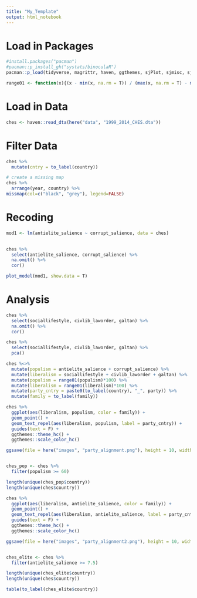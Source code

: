 ```yaml
---
title: "My_Template"
output: html_notebook
---
```


# Load in Packages

```r
#install.packages("pacman")
#pacman::p_install_gh("systats/binoculaR")
pacman::p_load(tidyverse, magrittr, haven, ggthemes, sjPlot, sjmisc, sjstats, binoculaR, janitor, here, Amelia, mlbench, psych, ggrepel)

range01 <- function(x){(x - min(x, na.rm = T)) / (max(x, na.rm = T) - min(x, na.rm = T))}

```


# Load in Data

```r
ches <- haven::read_dta(here("data", "1999_2014_CHES.dta"))
```


# Filter Data

```r
ches %>% 
  mutate(cntry = to_label(country))

# create a missing map
ches %>% 
  arrange(year, country) %>% 
missmap(col=c("black", "grey"), legend=FALSE)
```


# Recoding

```r
mod1 <- lm(antielite_salience ~ corrupt_salience, data = ches)

 
ches %>% 
  select(antielite_salience, corrupt_salience) %>% 
  na.omit() %>% 
  cor()

plot_model(mod1, show.data = T)


```


# Analysis

```r
ches %>% 
  select(sociallifestyle, civlib_laworder, galtan) %>% 
  na.omit() %>% 
  cor()

ches %>% 
  select(sociallifestyle, civlib_laworder, galtan) %>% 
  pca()
```


```r
ches %<>% 
  mutate(populism = antielite_salience + corrupt_salience) %>% 
  mutate(liberalism = sociallifestyle + civlib_laworder + galtan) %>% 
  mutate(populism = range01(populism)*100) %>% 
  mutate(liberalism = range01(liberalism)*100) %>% 
  mutate(party_cntry = paste0(to_label(country), "_", party)) %>% 
  mutate(family = to_label(family))

ches %>% 
  ggplot(aes(liberalism, populism, color = family)) + 
  geom_point() +
  geom_text_repel(aes(liberalism, populism, label = party_cntry)) +
  guides(text = F) +
  ggthemes::theme_hc() +
  ggthemes::scale_color_hc()

ggsave(file = here("images", "party_alignment.png"), height = 10, width = 10)


ches_pop <- ches %>% 
  filter(populism >= 60)

length(unique(ches_pop$country))
length(unique(ches$country))
```
```r
ches %>% 
  ggplot(aes(liberalism, antielite_salience, color = family)) + 
  geom_point() +
  geom_text_repel(aes(liberalism, antielite_salience, label = party_cntry)) +
  guides(text = F) +
  ggthemes::theme_hc() +
  ggthemes::scale_color_hc() 

ggsave(file = here("images", "party_alignment2.png"), height = 10, width = 10)


ches_elite <- ches %>% 
  filter(antielite_salience >= 7.5)

length(unique(ches_elite$country))
length(unique(ches$country))

table(to_label(ches_elite$country))
```



```r

```

